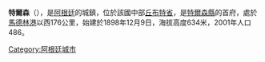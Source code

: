 {{Coord|42|23|S|66|57|W|display=title}}

'''特爾森'''（{{lang-es|Telsen}}），是[[阿根廷|阿根廷]]的城鎮，位於該國中部[[丘布特省|丘布特省]]，是[[特爾森縣|特爾森縣]]的首府，處於[[馬德林港|馬德林港]]以西176公里，始建於1898年12月9日，海拔高度634米，2001年人口486。

{{Argentina-geo-stub}}
[[Category:阿根廷城市|Category:阿根廷城市]]